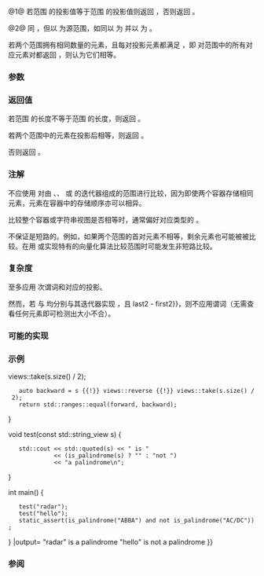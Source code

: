 {{cpp/ranges/title|equal}}
{{cpp/algorithm/ranges/navbar}}
{{dcl begin}}
{{dcl header|algorithm}}
{{dcl h|调用签名}}
{{dcl|num=1|since=c++20|1=
template&lt; std::input_iterator I1, std::sentinel_for&lt;I1&gt; S1,
          std::input_iterator I2, std::sentinel_for&lt;I2&gt; S2,
          class Pred = ranges::equal_to,
          class Proj1 = std::identity, class Proj2 = std::identity &gt;
requires std::indirectly_comparable&lt;I1, I2, Pred, Proj1, Proj2&gt;
constexpr bool
    equal( I1 first1, S1 last1, I2 first2, S2 last2, Pred pred = {},
           Proj1 proj1 = {}, Proj2 proj2 = {} );
}}
{{dcl|num=2|since=c++20|1=
template&lt; ranges::input_range R1, ranges::input_range R2,
          class Pred = ranges::equal_to,
          class Proj1 = std::identity, class Proj2 = std::identity &gt;
requires std::indirectly_comparable&lt;ranges::iterator_t&lt;R1&gt;, ranges::iterator_t&lt;R2&gt;,
                                    Pred, Proj1, Proj2&gt;
constexpr bool
    equal( R1&amp;&amp; r1, R2&amp;&amp; r2, Pred pred = {}, Proj1 proj1 = {}, Proj2 proj2 = {} );
}}
{{dcl end}}

@1@ 若范围 {{range|first1|last1}} 的投影值等于范围 {{range|first2|last2}} 的投影值则返回 {{c|true}}，否则返回 {{c|false}}。

@2@ 同 {{v|1}}，但以 {{c|r}} 为源范围，如同以 {{c|ranges::begin(r)}} 为 {{c|first}} 并以 {{c|ranges::end(r)}} 为 {{c|last}}。

若两个范围拥有相同数量的元素，且每对投影元素都满足 {{c|pred}}，即 {{c|std::invoke(pred, std::invoke(proj1, *first1), std::invoke(proj2, *first2))}} 对范围中的所有对应元素对都返回 {{c|true}}，则认为它们相等。

{{cpp/ranges/niebloid}}

===参数===
{{par begin}}
{{par range|first1|last1|要比较的|sentinel=yes|range=第一}}
{{par|r1|要比较的第一元素范围}}
{{par range|first2|last2|要比较的|sentinel=yes|range=第二}}
{{par|r2|要比较的第二元素范围}}
{{par|pred|应用到投影后元素的二元谓词}}
{{par|proj1|应用到第一元素范围的投影}}
{{par|proj2|应用到第二元素范围的投影}}
{{par end}}

===返回值===
若范围 {{range|first1|last1}} 的长度不等于范围 {{range|first2|last2}} 的长度，则返回 {{c|false}}。

若两个范围中的元素在投影后相等，则返回 {{c|true}}。

否则返回 {{c|false}}。

===注解===
不应使用 {{tt|ranges::equal}} 对由 {{lc|std::unordered_set}}、{{lc|std::unordered_multiset}}、{{lc|std::unordered_map}} 或 {{lc|std::unordered_multimap}} 的迭代器组成的范围进行比较，因为即使两个容器存储相同元素，元素在容器中的存储顺序亦可以相异。

比较整个容器或字符串视图是否相等时，通常偏好对应类型的 {{c/core|1=operator==}}。

{{tt|ranges::equal}} 不保证是短路的。例如，如果两个范围的首对元素不相等，剩余元素也可能被被比较。在用 {{lc|std::memcmp}} 或实现特有的向量化算法比较范围时可能发生非短路比较。

===复杂度===
至多应用 {{c|min(last1 - first1, last2 - first2)}} 次谓词和对应的投影。

然而，若 {{c|S1}} 与 {{c|S2}} 均分别与其迭代器实现 {{lc|std::sized_sentinel_for}}，且 {{c|last1 - first1 !{{=}} last2 - first2}}，则不应用谓词（无需查看任何元素即可检测出大小不合）。

===可能的实现===
{{eq fun
|1=
struct equal_fn
{
  template&lt;std::input_iterator I1, std::sentinel_for&lt;I1&gt; S1,
           std::input_iterator I2, std::sentinel_for&lt;I2&gt; S2,
           class Pred = ranges::equal_to,
           class Proj1 = std::identity, class Proj2 = std::identity&gt;
  requires std::indirectly_comparable&lt;I1, I2, Pred, Proj1, Proj2&gt;
  constexpr bool
      operator()(I1 first1, S1 last1, I2 first2, S2 last2,
                 Pred pred = {}, Proj1 proj1 = {}, Proj2 proj2 = {}) const
  {
      if constexpr (std::sized_sentinel_for&lt;S1, I1&gt; and std::sized_sentinel_for&lt;S2, I2&gt;)
          if (std::ranges::distance(first1, last1) != std::ranges::distance(first2, last2))
              return false;

      for (; first1 != last1; ++first1, (void)++first2)
          if (!std::invoke(pred, std::invoke(proj1, *first1), std::invoke(proj2, *first2)))
              return false;
      return true;
  }

  template&lt;ranges::input_range R1, ranges::input_range R2,
           class Pred = ranges::equal_to,
           class Proj1 = std::identity, class Proj2 = std::identity&gt;
  requires std::indirectly_comparable&lt;ranges::iterator_t&lt;R1&gt;, ranges::iterator_t&lt;R2&gt;,
                                      Pred, Proj1, Proj2&gt;
  constexpr bool
      operator()(R1&amp;&amp; r1, R2&amp;&amp; r2, Pred pred = {}, Proj1 proj1 = {}, Proj2 proj2 = {}) const
  {
      return (*this)(ranges::begin(r1), ranges::end(r1),
                     ranges::begin(r2), ranges::end(r2),
                     std::ref(pred), std::ref(proj1), std::ref(proj2));
  }
};

inline constexpr equal_fn equal;
}}

===示例===
{{example
 | 下列代码用 {{tt|equal()}} 测试字符串是否为回文
 | code=
#include &lt;algorithm&gt;
#include &lt;iomanip&gt;
#include &lt;iostream&gt;
#include &lt;ranges&gt;
#include &lt;string_view&gt;

constexpr bool is_palindrome(const std::string_view s)
{
    namespace views = std::views;
    auto forward = s {{!}} views::take(s.size() / 2);
    auto backward = s {{!}} views::reverse {{!}} views::take(s.size() / 2);
    return std::ranges::equal(forward, backward);
}

void test(const std::string_view s)
{
    std::cout &lt;&lt; std::quoted(s) &lt;&lt; " is "
              &lt;&lt; (is_palindrome(s) ? "" : "not ")
              &lt;&lt; "a palindrome\n";
}

int main()
{
    test("radar");
    test("hello");
    static_assert(is_palindrome("ABBA") and not is_palindrome("AC/DC"));
}
|output=
"radar" is a palindrome
"hello" is not a palindrome
}}

===参阅===
{{dsc begin}}
{{dsc inc|cpp/algorithm/ranges/dsc find}}
{{dsc inc|cpp/algorithm/ranges/dsc lexicographical_compare}}
{{dsc inc|cpp/algorithm/ranges/dsc mismatch}}
{{dsc inc|cpp/algorithm/ranges/dsc search}}
{{dsc inc|cpp/algorithm/ranges/dsc equal_range}}
{{dsc inc|cpp/utility/functional/dsc equal_to}}
{{dsc inc|cpp/algorithm/dsc equal}}
{{dsc end}}

{{langlinks|en|es|ja}}